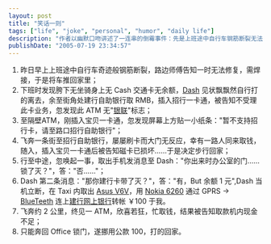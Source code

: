 ```yaml
---
layout: post
title: "笑话一则"
tags: ["life", "joke", "personal", "humor", "daily life"]
description: "作者以幽默口吻讲述了一连串的倒霉事件：先是上班途中自行车钢筋断裂无法骑行，下班时无现金、无车、交通卡无余额，尝试多个ATM机取款却接连受阻——有的ATM不受理招行卡，有的虽然支持但作者的招行卡已损坏，还有的ATM现金不足。在这一系列困境中，朋友Dash通过高科技方式（笔记本电脑+手机GPRS+蓝牙连接网银）尝试转账帮忙，但作者最终还是被迫返回办公室“挪用公款“才解决了回家的问题。全文以连续的小段落形式呈现，展现了现代都市生活中科技便利与突发状况的荒诞对比。"
publishDate: "2005-07-19 23:34:57"
---
```


1. 昨日早上上班途中自行车奇迹般钢筋断裂，路边师傅告知一时无法修复，需焊接，于是将车推回家里；
2. 下班时发现胯下无坐骑身上无 Cash 交通卡无余额，[Dash](http://blog.verycd.com/dash/) 见状飘飘然自行打的离去，余至街角处建行自助银行取 RMB，插入招行一卡通，被告知不受理此卡业务，忽发现此 ATM 无"[银联](http://www.chinaunionpay.com/)"标志；
3. 至隔壁ATM，刚插入宝贝一卡通，忽发现屏幕上方贴一小纸条："暂不支持招行卡，请至路口招行自助银行"；
4. 飞奔一条街至招行自助银行，屡屡刷卡而大门无反应，幸有一路人同来取钱，随入，插入宝贝一卡通后被告知磁卡已损坏……于是决定步行回家；
5. 行至中途，忽唤起一事，取出手机发消息至 Dash："你出来时办公室的门……锁了灭？"，答："否……"；
6. Dash 第二条消息："那你建行卡带了灭？"，答："有，But 余额 1 元",Dash 当机立断，在 Taxi 内取出 [Asus V6V](http://www.asus.com.cn/products/notebook/v6000v/overview.asp?model=V6000V%u7CFB%u5217)，用 [Nokia 6260](http://www.nokia.com.cn/cn/phones/models/n6260/index.shtml) 通过 GPRS -> [BlueTeeth](http://www.blueteeth.com/) 连上[建行网上银行](https://ibsbjstar.ccb.com.cn/)转帐 ￥100 于我。
7. 飞奔约 2 公里，终见一 ATM，欣喜若狂，忙取钱，结果被告知取款机内现金不足；
8. 只能奔回 Office 锁门，遂挪用公款 100，打的回家。
